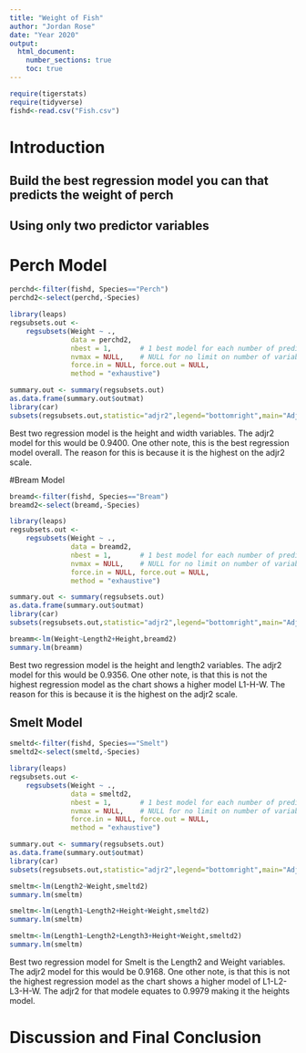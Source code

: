 ```yaml
---
title: "Weight of Fish"
author: "Jordan Rose"
date: "Year 2020"
output: 
  html_document:
    number_sections: true
    toc: true
---
```



```r
require(tigerstats)
require(tidyverse)
fishd<-read.csv("Fish.csv")
```

# Introduction

<!--In this section you explain what you are trying to show.  Where did the data come from?  What is the research or other question you are trying to answer?!-->

## Build the best regression model you can that predicts the weight of perch
## Using only two predictor variables  


# Perch Model 

```r
perchd<-filter(fishd, Species=="Perch")
perchd2<-select(perchd,-Species)
```


```r
library(leaps)
regsubsets.out <-
    regsubsets(Weight ~ .,
               data = perchd2,
               nbest = 1,       # 1 best model for each number of predictors
               nvmax = NULL,    # NULL for no limit on number of variables
               force.in = NULL, force.out = NULL,
               method = "exhaustive")

summary.out <- summary(regsubsets.out)
as.data.frame(summary.out$outmat)
library(car)
subsets(regsubsets.out,statistic="adjr2",legend="bottomright",main="Adjusted R^2")
```
Best two regression model is the height and width variables. The adjr2 model for this would be 0.9400. One other note, this is the best regression model overall. The reason for this is because it is the highest on the adjr2 scale. 

<!--Decide on your methods:  use "variable analysis" or other appropriate descriptors.  Make sure to choose at least one graphical method and at least one numerical method.!-->

#Bream Model 

```r
breamd<-filter(fishd, Species=="Bream")
breamd2<-select(breamd,-Species)
```

```r
library(leaps)
regsubsets.out <-
    regsubsets(Weight ~ .,
               data = breamd2,
               nbest = 1,       # 1 best model for each number of predictors
               nvmax = NULL,    # NULL for no limit on number of variables
               force.in = NULL, force.out = NULL,
               method = "exhaustive")

summary.out <- summary(regsubsets.out)
as.data.frame(summary.out$outmat)
library(car)
subsets(regsubsets.out,statistic="adjr2",legend="bottomright",main="Adjusted R^2")
```
```r
breamm<-lm(Weight~Length2+Height,breamd2)
summary.lm(breamm)
```

Best two regression model is the height and length2 variables. The adjr2 model for this would be 0.9356. One other note, is that this is not the highest regression model as the chart shows a higher model L1-H-W. The reason for this is because it is the highest on the adjr2 scale.

<!--Divide this section into two sub-sections:  One for your descriptive  results and one for your inferential results.!-->

## Smelt Model 

```r
smeltd<-filter(fishd, Species=="Smelt")
smeltd2<-select(smeltd,-Species)
```

```r
library(leaps)
regsubsets.out <-
    regsubsets(Weight ~ .,
               data = smeltd2,
               nbest = 1,       # 1 best model for each number of predictors
               nvmax = NULL,    # NULL for no limit on number of variables
               force.in = NULL, force.out = NULL,
               method = "exhaustive")

summary.out <- summary(regsubsets.out)
as.data.frame(summary.out$outmat)
library(car)
subsets(regsubsets.out,statistic="adjr2",legend="bottomright",main="Adjusted R^2")
```

```r
smeltm<-lm(Length2~Weight,smeltd2)
summary.lm(smeltm)
```

```r
smeltm<-lm(Length1~Length2+Height+Weight,smeltd2)
summary.lm(smeltm)
```

```r
smeltm<-lm(Length1~Length2+Length3+Height+Weight,smeltd2)
summary.lm(smeltm)
```

Best two regression model for Smelt is the Length2 and Weight variables. The adjr2 model for this would be 0.9168. One other note, is that this is not the highest regression model as the chart shows a higher model of L1-L2-L3-H-W. The adjr2 for that modele equates to 0.9979 making it the heights model. 

# Discussion and Final Conclusion

<!--Discussion and conclusion here.  If you found a relationship be sure to consider whether the relationship occurs because one of the variavbles causes the other, or whether they perhasps are related for some other reason.  Watch the chapter 6 videos from the GeorgeTown videos collection.!-->
